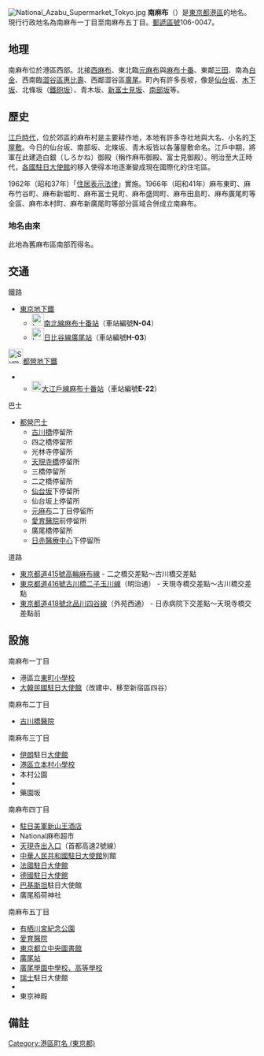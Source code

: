 {{Pathnav|日本|東京都|[[港區_(東京都)|港區]]|frame=1}}
{{Infobox Settlement
|official_name = 南麻布
|native_name =
|settlement_type = [[町|町]]
|image_skyline = Tokyo Route 416 -01.jpg
|imagesize = 250px
|image_caption = [[東京都道416號古川橋二子玉川線|東京都道416號古川橋二子玉川線]]
|image_flag =
|image_seal =
| image_map =
| map_caption =
| pushpin_map =
|subdivision_type = [[國家|國家]]
|subdivision_name = [[File:Flag_of_Japan.svg|border]] [[日本|日本]]
|subdivision_type1 = [[都道府縣|都道府縣]]
|subdivision_name1 = [[File:Flag_of_Tokyo_Prefecture.svg|25px]] [[東京都|東京都]]
|subdivision_type2 = [[東京都區部|特別區]]
|subdivision_name2 = [[File:Flag_of_Minato,_Tokyo.svg|25px]] [[港區_(東京都)|港區]]
|established_title =
|established_date =
|government_type =
|leader_title =
|leader_name =
|area_magnitude =
|area_total_sq_mi =
|area_total_km2 =
|area_land_sq_mi =
|area_land_km2 =
|area_urban_sq_mi =
|area_urban_km2 =
|area_metro_km2 =
|area_metro_sq_mi =
|population_as_of= 2013年（平成25年）7月1日
|population_footnotes =
|population_total = 14479<ref>[http://www.city.minato.tokyo.jp/toukeichousa/kuse/toke/jinko/chocho/azabu/2013/07.html 港区公式ホームページ／2013年7月（町丁目別人口・世帯数（麻布地区総合支所管内））]</ref>
|population_urban =
|population_metro =
|population_density_sq_mi =
|population_density_km2 =
| timezone = [[日本標準時間|JST]]
| utc_offset = +9
|timezone_DST =
|utc_offset_DST =
|latd=|latm=|lats=|latNS=
|longd=|longm=|longs=|longEW=
|elevation_footnotes=
|elevation_m =
|elevation_ft =
|postal_code_type = [[郵遞區號|郵遞區號]]
|postal_code = 106-0047
|area_code =
|website =
|footnotes =
}}
[[File:National_Azabu_Supermarket_Tokyo.jpg|thumb]]
'''南麻布'''（{{jpn|j=南麻布|hg=みなみあざぶ|rm=Minami-azabu|f=y}}）是[[東京都|東京都]][[港區_(東京都)|港區]]的地名。現行行政地名為南麻布一丁目至南麻布五丁目。[[郵遞區號|郵遞區號]]106-0047。

== 地理 ==
南麻布位於港區西部。北接[[西麻布|西麻布]]、東北臨[[元麻布|元麻布]]與[[麻布十番|麻布十番]]、東鄰[[三田_(東京都港區)|三田]]、南為[[白金_(東京都港區)|白金]]、西南臨[[澀谷區|澀谷區]][[惠比壽_(東京都)|惠比壽]]、西鄰澀谷區[[廣尾_(澀谷區)|廣尾]]。町內有許多長坡，像是[[仙台坂|仙台坂]]、[[木下坂|木下坂]]、北條坂（[[鐵砲坂|鐵砲坂]]）、青木坂、[[富士見坂|新富士見坂]]、[[南部坂|南部坂]]等。

== 歷史 ==
[[江戶時代|江戶時代]]，位於郊區的麻布村是主要耕作地，本地有許多寺社地與大名、小名的[[下屋敷|下屋敷]]。今日的仙台坂、南部坂、北條坂、青木坂皆以各藩屋敷命名。江戶中期，將軍在此建造白銀（しろかね）御殿（稱作麻布御殿、富士見御殿）。明治至大正時代，[[外國駐日本機構列表|各國駐日大使館]]的移入使得本地逐漸變成現在國際化的住宅區。

1962年（昭和37年）「[[住居表示法律|住居表示法律]]」實施。1966年（昭和41年）麻布東町、麻布竹谷町、麻布新堀町、麻布富士見町、麻布盛岡町、麻布田島町、麻布廣尾町等全區、麻布本村町、麻布新廣尾町等部分區域合併成立南麻布。

=== 地名由來 ===
此地為舊麻布區南部而得名。

==交通==
;鐵路
*[[東京地下鐵|東京地下鐵]]
**[[File:Logo_of_Tokyo_Metro_Namboku_Line.svg|25px]][[東京地下鐵南北線|南北線]][[麻布十番站|麻布十番站]]（車站編號'''N-04'''）
**[[File:Logo_of_Tokyo_Metro_Hibiya_Line.svg|25px]][[東京地下鐵日比谷線|日比谷線]][[廣尾站|廣尾站]]（車站編號'''H-03'''）
[[File:Symbol_flag_of_Tokyo.svg|30px]][[都營地下鐵|都營地下鐵]]
**[[File:Toei_Oedo_line_symbol.svg|21px]][[都營地下鐵大江戶線|大江戶線]][[麻布十番站|麻布十番站]]（車站編號'''E-22'''）
;巴士
*[[都營巴士|都營巴士]]
**[[古川橋|古川橋]]停留所
**四之橋停留所
**光林寺停留所
**[[天現寺橋|天現寺橋]]停留所
**三橋停留所
**二之橋停留所
**[[仙台坂|仙台坂]]下停留所
**仙台坂上停留所
**[[元麻布|元麻布]]二丁目停留所
**[[愛育醫院|愛育醫院]]前停留所
**廣尾橋停留所
**[[日本紅十字會醫療中心|日赤醫療中心]]下停留所
;道路
*[[東京都道415號高輪麻布線|東京都道415號高輪麻布線]] - 二之橋交差點～古川橋交差點
*[[東京都道416號古川橋二子玉川線|東京都道416號古川橋二子玉川線]]（明治通） - 天現寺橋交差點～古川橋交差點
*[[東京都道418號北品川四谷線|東京都道418號北品川四谷線]]（外苑西通） - 日赤病院下交差點～天現寺橋交差點前

== 設施 ==
;南麻布一丁目
*港區立[[東町小學校|東町小學校]]
*[[大韓民國駐日大使館|大韓民國駐日大使館]]（改建中、移至新宿區四谷）

;南麻布二丁目
*[[古川橋|古川橋]][[醫院|醫院]]

;南麻布三丁目
*[[伊朗|伊朗]]駐日[[大使館|大使館]]
*[[港區立本村小學校|港區立本村小學校]]
*本村公園
*{{Link-ja|芬蘭駐日大使館|駐日フィンランド大使館}}
*藥園坂

;南麻布四丁目
*[[駐日美軍|駐日美軍]][[新山王酒店|新山王酒店]]
*National麻布超市
*[[天現寺出入口|天現寺出入口]]（首都高速2號線）
*[[中国驻日大使馆|中華人民共和國駐日大使館]]別館
*[[法國駐日大使館|法國駐日大使館]]
*[[德國駐日大使館|德國駐日大使館]]
*[[巴基斯坦|巴基斯坦]]駐日大使館
*廣尾稻荷神社

;南麻布五丁目
*[[有栖川宮紀念公園|有栖川宮紀念公園]]
*[[愛育醫院|愛育醫院]]
*[[東京都立中央圖書館|東京都立中央圖書館]]
*[[廣尾站|廣尾站]]
*[[廣尾學園中學校、高等學校|廣尾學園中學校、高等學校]]
*[[瑞士|瑞士]]駐日大使館
*{{Link-no|挪威駐日大使館|Norges ambassade i Tokyo}}
*東京神殿

== 備註 ==
{{reflist}}

{{港區 (東京都)的町名}}
{{DEFAULTSORT:Minamiazabu}}
[[Category:港區町名_(東京都)|Category:港區町名 (東京都)]]